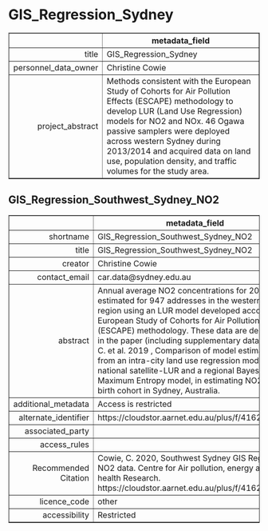 GIS_Regression_Sydney
===
<!-- html table generated in R 3.6.0 by xtable 1.8-4 package -->
<!-- Fri May 22 19:15:24 2020 -->
<table border=1>
<tr> <th>  </th> <th> metadata_field </th>  </tr>
  <tr> <td align="right"> title </td> <td> GIS_Regression_Sydney </td> </tr>
  <tr> <td align="right"> personnel_data_owner </td> <td> Christine Cowie </td> </tr>
  <tr> <td align="right"> project_abstract </td> <td> Methods consistent with the European Study of Cohorts for Air Pollution Effects (ESCAPE) methodology to develop LUR (Land Use Regression) models for NO2 and NOx. 46 Ogawa passive samplers were deployed across western Sydney during 2013/2014 and acquired data on land use, population density, and traffic volumes for the study area. </td> </tr>
   </table>



GIS_Regression_Southwest_Sydney_NO2
---
<!-- html table generated in R 3.6.0 by xtable 1.8-4 package -->
<!-- Fri May 22 19:15:25 2020 -->
<table border=1>
<tr> <th>  </th> <th> metadata_field </th>  </tr>
  <tr> <td align="right"> shortname </td> <td> GIS_Regression_Southwest_Sydney_NO2 </td> </tr>
  <tr> <td align="right"> title </td> <td> GIS_Regression_Southwest_Sydney_NO2 </td> </tr>
  <tr> <td align="right"> creator </td> <td> Christine Cowie </td> </tr>
  <tr> <td align="right"> contact_email </td> <td> car.data@sydney.edu.au </td> </tr>
  <tr> <td align="right"> abstract </td> <td> Annual average NO2 concentrations for 2013 were estimated for 947 addresses in the western Sydney region using an LUR model developed according to European Study of Cohorts for Air Pollution Effects (ESCAPE) methodology. These data are described in the paper (including supplementary data) Cowie, C. et al. 2019 , Comparison of model estimates from an intra-city land use regression model with a national satellite-LUR and a regional Bayesian Maximum Entropy model, in estimating NO2 for a birth cohort in Sydney, Australia. </td> </tr>
  <tr> <td align="right"> additional_metadata </td> <td> Access is restricted </td> </tr>
  <tr> <td align="right"> alternate_identifier </td> <td> https://cloudstor.aarnet.edu.au/plus/f/4162780368 </td> </tr>
  <tr> <td align="right"> associated_party </td> <td>  </td> </tr>
  <tr> <td align="right"> access_rules </td> <td>  </td> </tr>
  <tr> <td align="right"> Recommended Citation </td> <td> Cowie, C. 2020, Southwest Sydney GIS Regression NO2 data. Centre for Air pollution, energy and health Research. https://cloudstor.aarnet.edu.au/plus/f/4162780368 </td> </tr>
  <tr> <td align="right"> licence_code </td> <td> other </td> </tr>
  <tr> <td align="right"> accessibility </td> <td> Restricted </td> </tr>
   </table>


